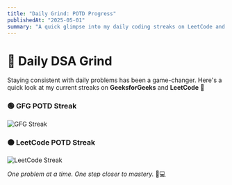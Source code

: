 ```yaml
---
title: "Daily Grind: POTD Progress"
publishedAt: "2025-05-01"
summary: "A quick glimpse into my daily coding streaks on LeetCode and GeeksforGeeks—tracking progress, building consistency, and growing one problem at a time."
---
```


# 🌟 Daily DSA Grind

Staying consistent with daily problems has been a game-changer. Here's a quick look at my current streaks on **GeeksforGeeks** and **LeetCode** 🚀

### 🟢 GFG POTD Streak
![GFG Streak](https://gfgstatscard.vercel.app/jomonjoy)

### 🟠 LeetCode POTD Streak
![LeetCode Streak](https://leetcard.jacoblin.cool/jomonjoy?theme=dark&font=Nunito&ext=heatmap)

_One problem at a time. One step closer to mastery._ 🧠💻

